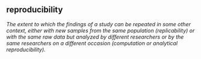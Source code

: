 ## reproducibility

<dfn>The extent to which the findings of a study can be repeated in some other context, either with new samples from the same population (replicability) or with the same raw data but analyzed by different researchers or by the same researchers on a different occasion (computation or analytical reproducibility).</dfn>
